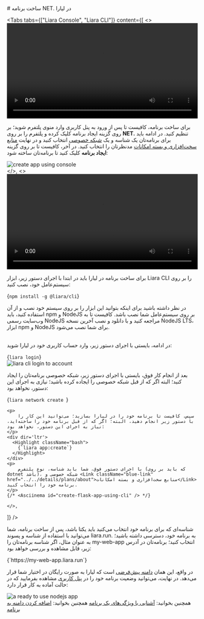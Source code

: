
<Layout>
# ساخت برنامه NET. در لیارا

<Tabs 
    tabs={["Liara Console", "Liara CLI"]} 
    content={[
    <>
        <video
        src="https://files.liara.ir/liara/dotnet/dotnet-desktop.mp4"
        controls="controls"
        className="block w-full"
        width="100%"
        ></video>
        <div className="h-2" />
        <p>
            برای ساخت برنامه، کافیست تا پس از ورود به <Link className="blue-link" href="https://console.liara.ir">پنل کاربری</Link> وارد منوی <Link className="blue-link" href="https://console.liara.ir/apps">پلتفرم</Link> شوید؛ بر روی گزینه <Link className="blue-link" href="https://console.liara.ir/apps/create">ایجاد برنامه</Link> کلیک کرده و پلتفرم را بر روی <b>NET.</b> تنظیم کنید.
            در ادامه باید برای برنامه‌تان یک شناسه و یک <a className="blue-link" href="../../details/private-network">شبکه خصوصی</a> انتخاب کنید و در نهایت <a className="blue-link" href="../../details/plans/about">منابع سخت‌افزاری و بسته امکانات</a> مدنظرتان را انتخاب کنید. 
            در آخر، کافیست تا بر روی گزینه <b>ایجاد برنامه</b> کلیک کنید تا برنامه‌تان ساخته شود:
        </p>
        <img src="https://files.liara.ir/liara/docs/create-dotnet-app-using-console.gif" alt="create app using console" />
        <div className="h-4" />
    </>,
    <>
    <video
        src="https://files.liara.ir/liara/dotnet/dotnet-cli.mp4"
        controls="controls"
        className="block w-full"
        width="100%"
    ></video>
    <div className="h-2" />
    <p>
        برای ساخت برنامه در لیارا باید در ابتدا با اجرای دستور زیر، ابزار <Link href="../../../../references/liara-cli/about" className="blue-link">Liara CLI</Link> را بر روی سیستم‌عامل خود، نصب کنید:
    </p>
    <div dir='ltr'>
      <Highlight className="bash">
        {`npm install -g @liara/cli`}
      </Highlight>
    </div>
    <div className="h-2" />
    <p>
        در نظر داشته باشید برای اینکه بتوانید این ابزار را بر روی سیستم خود نصب و از آن استفاده کنید، باید npm و NodeJS بر روی سیستم‌عامل شما نصب باشد.
        کافیست تا به <Link className="blue-link" href="https://nodejs.org">وب‌سایت رسمی NodeJS</Link> مراجعه کنید و با دانلود و نصب آخرین نسخه NodeJS LTS، ابزار npm و NodeJS برای شما نصب می‌شود.
    </p>
    <div className="h-2" />
    <p>    
        در ادامه، بایستی با اجرای دستور زیر، وارد حساب کاربری خود در لیارا شوید:
    </p>
    <div dir='ltr'>
      <Highlight className="bash">
        {`liara login`}
      </Highlight>
    </div>
    <div className="h-4" />
    <img src="https://files.liara.ir/liara/docs/liaracli-login.gif" alt="liara cli login to account" />
    <div className="h-4" />
    <p>
        بعد از انجام کار فوق، بایستی با اجرای دستور زیر، <Link className="blue-link" href="../../details/private-network">شبکه خصوصی</Link> برنامه‌تان را ایجاد کنید؛ البته اگر که از قبل شبکه خصوصی را ایجاده کرده باشید؛ نیازی به اجرای این دستور، نخواهد بود:
    </p>
    <div dir='ltr'>
      <Highlight className="bash">
        {`liara network create `}
      </Highlight>
    </div>
    <Asciinema id="create-network-using-liara-cli" />

    <p>
        سپس، کافیست تا برنامه خود را در لیارا بسازید؛ می‌توانید این کار را با دستور زیر انجام دهید، البته؛ اگر که از قبل برنامه خود را ساخته‌اید، نیاز به اجرای این دستور، نخواهد بود:
    </p>
    <div dir='ltr'>
      <Highlight className="bash">
        {`liara app:create`}
      </Highlight>
    </div>
    <p>
        با اجرای دستور فوق، شما باید شناسه، نوع پلتفرم (که باید بر روی dotnet باشد)، شبکه خصوصی و <Link className="blue-link" href="../../details/plans/about">منابع سخت‌افزاری و بسته امکانات</Link> برنامه خود را انتخاب کنید.
    </p>
    {/* <Asciinema id="create-flask-app-using-cli" /> */}

    </>,

]} 
/>

<p>شناسه‌ای که برای برنامه خود انتخاب می‌کنید باید یکتا باشد، پس از ساخت برنامه، شما می‌توانید با استفاده از شناسه و پسوند <Important>liara.run.</Important> به برنامه خود، دسترسی داشته باشید؛ به عنوان مثال، اگر شناسه برنامه‌تان را <Important>my-web-app</Important> انتخاب کنید؛ برنامه‌تان در آدرس زیر، قابل مشاهده و بررسی خواهد بود:</p>
<div className="h-2" />
<div dir='ltr'>
    <Highlight className="bash">
        {`https://my-web-app.liara.run`}
    </Highlight>
</div>
<p>
    در واقع، این همان <a className="blue-link" href="../../domains/default-subdomain.md">دامنه پیش‌فرضی</a> است که لیارا به صورت رایگان در اختیار شما قرار می‌دهد.
    در نهایت، می‌توانید وضعیت برنامه خود را در <a className="blue-link" href="https://console.liara.ir">پنل کاربری</a> مشاهده بفرمایید که در حالت آماده به کار قرار دارد:
</p>
<img src="https://files.liara.ir/liara/docs/created-dotnet-app.png" alt="a ready to use nodejs app"/>
<div className="h-2" />
<Alert variant="success">همچنین بخوانید: <a className="blue-link" href="../../details/about">آشنایی با ویژگی‌های یک برنامه</a></Alert>
<Alert variant="success">همچنین بخوانید: <a className="blue-link" href="../../domains/about">اضافه کردن دامنه به برنامه</a></Alert>

<NextPage next="./deploy-app" />
</Layout>